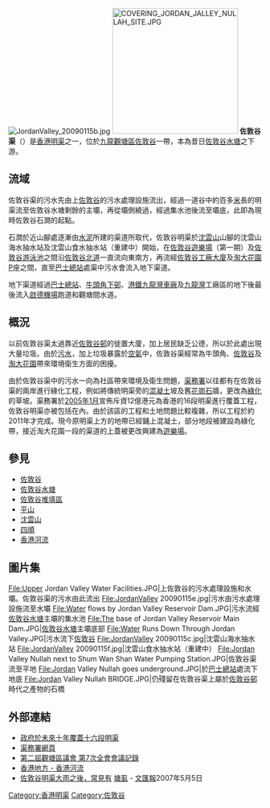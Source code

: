 [[File:JordanValley_20090115b.jpg|thumb]]
<!-- 注释出：[[File:Jordan_Valley_Estate.jpg|250px]]，佐敦谷渠在中間穿過]] -->
[[File:COVERING_JORDAN_JALLEY_NULLAH_SITE.JPG|250px]]
'''佐敦谷渠'''（{{lang-en|Jordan Valley Nullah}}）是[[香港|香港]][[明渠|明渠]]之一，位於[[九龍|九龍]][[觀塘區|觀塘區]][[佐敦谷|佐敦谷]]一帶，本為昔日[[佐敦谷水塘|佐敦谷水塘]]之下游。

==流域==
佐敦谷渠的污水先由上[[佐敦谷|佐敦谷]]的污水處理設施流出，經過一道谷中約百多[[米_(單位)|米]]長的明渠流至佐敦谷水塘剩餘的主壩，再從壩側繞過，經過集水池後流至壩底，此即為現時佐敦谷石澗的起點。

石澗於近山腳處逐漸由[[水泥|水泥]]所建的渠道所取代，佐敦谷明渠於[[沈雲山|沈雲山]]山腳的沈雲山海水抽水站及沈雲山食水抽水站（重建中）開始，在[[佐敦谷遊樂場|佐敦谷遊樂場]]（第一期）及[[佐敦谷游泳池|佐敦谷游泳池]]之間沿[[佐敦谷北道|佐敦谷北道]]一直流向東南方，再流經[[佐敦谷工廠大廈|佐敦谷工廠大廈]]及[[淘大花園|淘大花園]]P座之間，直至[[牛頭角巴士總站|巴士總站]]處渠中污水會流入地下渠道。

地下渠道經過[[牛頭角巴士總站|巴士總站]]、[[牛頭角下邨|牛頭角下邨]]、[[港鐵九龍灣車廠|港鐵九龍灣車廠]]及[[九龍灣|九龍灣]]工廠區的地下後最後流入[[啟德機場|啟德機場]]跑道和觀塘間水道。

==概況==
以前佐敦谷渠太過靠近[[佐敦谷邨|佐敦谷邨]]的徙置大廈，加上居民缺乏公德，所以於此處出現大量垃圾。由於[[污水|污水]]，加上垃圾暴露於[[空氣|空氣]]中，佐敦谷渠經常為牛頭角、[[佐敦谷|佐敦谷]]及[[淘大花園|淘大花園]]帶來環境衛生方面的困擾。

由於佐敦谷渠中的污水一向為社區帶來環境及衛生問題，[[渠務署|渠務署]]以往都有在佐敦谷渠的兩岸進行綠化工程，例如將傳統明渠旁的[[混凝土|混凝土]]坡及舊[[花崗石|花崗石]]牆，更改為[[綠化|綠化]]的草坡。渠務署於[[2005年1月|2005年1月]]宣佈斥資12億港元為香港的16段明渠進行覆蓋工程，佐敦谷明渠亦被包括在內。由於該區的工程和土地問題比較複雜，所以工程於約2011年才完成。現今原明渠上方的地帶已經鋪上混凝土，部分地段被建設為綠化帶，接近淘大花園一段的渠道的上蓋被更改興建為[[佐敦谷遊樂場|遊樂場]]。

==參見==
* [[佐敦谷|佐敦谷]]
* [[佐敦谷水塘|佐敦谷水塘]]
* [[佐敦谷堆填區|佐敦谷堆填區]]
* [[平山_(香港)|平山]]
* [[沈雲山|沈雲山]]
* [[四順|四順]]
* [[香港河流|香港河流]]

==圖片集==
<gallery>
File:Upper Jordan Valley Water Facilities.JPG|上佐敦谷的污水處理設施和水壩。佐敦谷渠的污水由此流出
File:JordanValley 20090115e.jpg|污水由污水處理設施流至水壩
File:Water flows by Jordan Valley Reservoir Dam.JPG|污水流經[[佐敦谷水塘|佐敦谷水塘]]主壩的集水池
File:The base of Jordan Valley Reservoir Main Dam.JPG|[[佐敦谷水塘|佐敦谷水塘]]主壩底部
File:Water Runs Down Through Jordan Valley.JPG|污水流下[[佐敦谷|佐敦谷]]
File:JordanValley 20090115c.jpg|沈雲山海水抽水站
File:JordanValley 20090115f.jpg|沈雲山食水抽水站（重建中）
File:Jordan Valley Nullah next to Shum Wan Shan Water Pumping Station.JPG|佐敦谷渠流至平地
File:Jordan Valley Nullah goes underground.JPG|於[[牛頭角巴士總站|巴士總站]]處流下地底
File:Jordan Valley Nullah BRIDGE.JPG|仍殘留在佐敦谷渠上屬於[[佐敦谷邨|佐敦谷邨]]時代之產物的石橋
</gallery>

==外部連結==
*[http://www.info.gov.hk/gia/general/200501/14/0114211.htm 政府於未來十年覆蓋十六段明渠]{{Wayback|url=http://www.info.gov.hk/gia/general/200501/14/0114211.htm |date=20090212142439 }}
*[https://web.archive.org/web/20060719204119/http://www.dsd.gov.hk/flood_prevention/long_term_improvement_measures/ecological_enhancement/index_c.htm 渠務署網頁]
*[https://web.archive.org/web/20070929083310/http://www.districtcouncils.gov.hk/kt_d/text_chinese/2004-2007/doc/KTDC_Minutes/KTDC_7th(M).DOC 第二屆觀塘區議會 第7次全會會議記錄]
*[http://www.hk-place.com/view.php?id=120 香港地方 - 香港河流]{{Wayback|url=http://www.hk-place.com/view.php?id=120 |date=20080609174021 }}
*[http://paper.wenweipo.com/2006/05/05/HK0605050035.htm 佐敦谷明渠大雨之後，常見有]{{Wayback|url=http://paper.wenweipo.com/2006/05/05/HK0605050035.htm |date=20070715221347 }} [[塘虱|塘虱]] - [[文汇报_(香港)|文匯報]]2007年5月5日

{{香港明渠}}

[[Category:香港明渠|Category:香港明渠]]
[[Category:佐敦谷|Category:佐敦谷]]